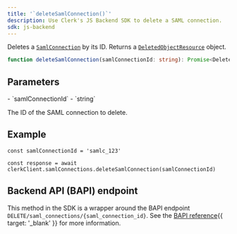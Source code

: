 ```yaml
---
title: '`deleteSamlConnection()`'
description: Use Clerk's JS Backend SDK to delete a SAML connection.
sdk: js-backend
---
```


Deletes a [`SamlConnection`](/docs/reference/backend/types/backend-saml-connection) by its ID. Returns a [`DeletedObjectResource`](/docs/reference/javascript/types/deleted-object-resource) object.

```ts
function deleteSamlConnection(samlConnectionId: string): Promise<DeletedObjectResource>
```

## Parameters

<Properties>
  - `samlConnectionId`
  - `string`

  The ID of the SAML connection to delete.
</Properties>

## Example

<Include src="_partials/backend/usage" />

```tsx
const samlConnectionId = 'samlc_123'

const response = await clerkClient.samlConnections.deleteSamlConnection(samlConnectionId)
```

## Backend API (BAPI) endpoint

This method in the SDK is a wrapper around the BAPI endpoint `DELETE/saml_connections/{saml_connection_id}`. See the [BAPI reference](/docs/reference/backend-api/tag/saml-connections/delete/saml_connections/\{saml_connection_id}){{ target: '_blank' }} for more information.
